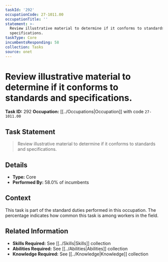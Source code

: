 ```yaml
---
taskId: '292'
occupationCode: 27-1011.00
occupationTitle: ''
statement: >-
  Review illustrative material to determine if it conforms to standards and
  specifications.
taskType: Core
incumbentsResponding: 58
collection: Tasks
source: onet
---
```

# Review illustrative material to determine if it conforms to standards and specifications.

**Task ID:** 292
**Occupation:** [[../Occupations|Occupation]] with code `27-1011.00`

## Task Statement

> Review illustrative material to determine if it conforms to standards and specifications.

## Details

- **Type:** Core
- **Performed By:** 58.0% of incumbents

## Context

This task is part of the standard duties performed in this occupation. The percentage indicates how common this task is among workers in the field.

## Related Information

- **Skills Required:** See [[../Skills|Skills]] collection
- **Abilities Required:** See [[../Abilities|Abilities]] collection
- **Knowledge Required:** See [[../Knowledge|Knowledge]] collection
